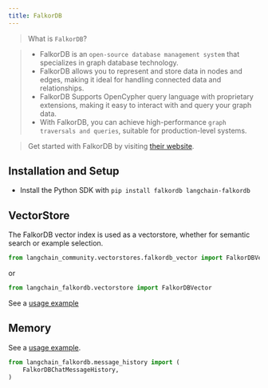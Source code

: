 ```yaml
---
title: FalkorDB
---
```


>What is `FalkorDB`?

>- FalkorDB is an `open-source database management system` that specializes in graph database technology.
>- FalkorDB allows you to represent and store data in nodes and edges, making it ideal for handling connected data and relationships.
>- FalkorDB Supports OpenCypher query language with proprietary extensions, making it easy to interact with and query your graph data.
>- With FalkorDB, you can achieve high-performance `graph traversals and queries`, suitable for production-level systems.

>Get started with FalkorDB by visiting [their website](https://docs.falkordb.com/).

## Installation and Setup

- Install the Python SDK with `pip install falkordb langchain-falkordb`

## VectorStore

The FalkorDB vector index is used as a vectorstore,
whether for semantic search or example selection.

```python
from langchain_community.vectorstores.falkordb_vector import FalkorDBVector
```
or 

```python
from langchain_falkordb.vectorstore import FalkorDBVector
```

See a [usage example](/oss/javascript/integrations/vectorstores/falkordbvector.ipynb)

## Memory

See a [usage example](/oss/javascript/integrations/memory/falkordb_chat_message_history.ipynb).

```python
from langchain_falkordb.message_history import (
    FalkorDBChatMessageHistory,
)
```
